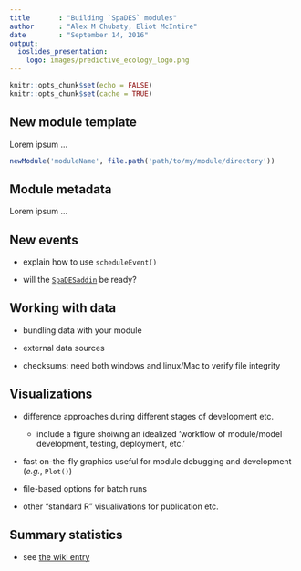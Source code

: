 ```yaml
---
title       : "Building `SpaDES` modules"
author      : "Alex M Chubaty, Eliot McIntire"
date        : "September 14, 2016"
output:
  ioslides_presentation:
    logo: images/predictive_ecology_logo.png
---
```


```r
knitr::opts_chunk$set(echo = FALSE)
knitr::opts_chunk$set(cache = TRUE)
```

## New module template

Lorem ipsum ...

```r
newModule('moduleName', file.path('path/to/my/module/directory'))
```

## Module metadata

Lorem ipsum ...

## New events

- explain how to use `scheduleEvent()`

- will the [`SpaDESaddin`](https://github.com/PredictiveEcology/SpaDES/issues/298) be ready?

## Working with data

- bundling data with your module

- external data sources

- checksums: need both windows and linux/Mac to verify file integrity

## Visualizations

- difference approaches during different stages of development etc.

    - include a figure shoiwng an idealized 'workflow of module/model development, testing, deployment, etc.'

- fast on-the-fly graphics useful for module debugging and development (*e.g.*, `Plot()`)

- file-based options for batch runs

- other "standard R" visualivations for publication etc.

## Summary statistics

- see [the wiki entry](https://github.com/PredictiveEcology/SpaDES/wiki/Summary-statistics-in-simulations)
